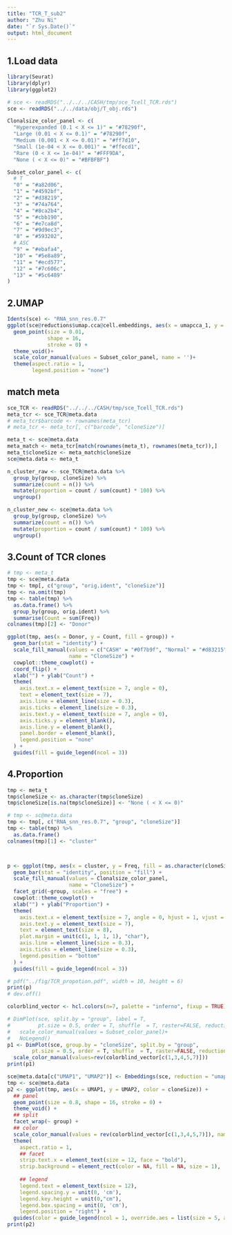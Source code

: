 ```yaml
---
title: "TCR_T_sub2"
author: "Zhu Ni"
date: "`r Sys.Date()`"
output: html_document
---
```


## 1.Load data
```r
library(Seurat)
library(dplyr)
library(ggplot2)

# sce <- readRDS("../../../CASH/tmp/sce_Tcell_TCR.rds")
sce <- readRDS("../../data/obj/T_obj.rds")

Clonalsize_color_panel <- c(
  "Hyperexpanded (0.1 < X <= 1)" = "#78290f",
  "Large (0.01 < X <= 0.1)" = "#78290f",
  "Medium (0.001 < X <= 0.01)" = "#ff7d10",
  "Small (1e-04 < X <= 0.001)" = "#ffecd1",
  "Rare (0 < X <= 1e-04)" = "#FFF9DA",
  "None ( < X <= 0)" = "#BFBFBF")

Subset_color_panel <- c(
  # T
  "0" = "#a82d06",
  "1" = "#4592bf",
  "2" = "#d38219",
  "3" = "#74a764",
  "4" = "#8ca2b4",
  "5" = "#cbb190",
  "6" = "#e7ca8d",
  "7" = "#9d9ec3",
  "8" = "#593202",
  # ASC
  "9" = "#ebafa4",
  "10" = "#5e8a89",
  "11" = "#ecd577",
  "12" = "#7c606c",
  "13" = "#5c6489"
)
```
## 2.UMAP
```r
Idents(sce) <- "RNA_snn_res.0.7"
ggplot(sce@reductions$umap.cca@cell.embeddings, aes(x = umapcca_1, y = umapcca_2, color = sce@active.ident)) +
  geom_point(size = 0.01,
             shape = 16,
             stroke = 0) +
  theme_void()+
  scale_color_manual(values = Subset_color_panel, name = '')+
  theme(aspect.ratio = 1,
        legend.position = "none")
```

## match meta
```r
sce_TCR <- readRDS("../../../CASH/tmp/sce_Tcell_TCR.rds")
meta_tcr <- sce_TCR@meta.data
# meta_tcr$barcode <- rownames(meta_tcr)
# meta_tcr <- meta_tcr[, c("barcode", "cloneSize")]

meta_t <- sce@meta.data
meta_match <- meta_tcr[match(rownames(meta_t), rownames(meta_tcr)),]
meta_t$cloneSize <- meta_match$cloneSize
sce@meta.data <- meta_t
```

```r
n_cluster_raw <- sce_TCR@meta.data %>%
  group_by(group, cloneSize) %>%
  summarize(count = n()) %>%
  mutate(proportion = count / sum(count) * 100) %>%
  ungroup()

n_cluster_new <- sce@meta.data %>%
  group_by(group, cloneSize) %>%
  summarize(count = n()) %>%
  mutate(proportion = count / sum(count) * 100) %>%
  ungroup()
```


## 3.Count of TCR clones
```r
# tmp <- meta_t
tmp <- sce@meta.data
tmp <- tmp[, c("group", "orig.ident", "cloneSize")]
tmp <- na.omit(tmp)
tmp <- table(tmp) %>% 
  as.data.frame() %>%
  group_by(group, orig.ident) %>%
  summarise(Count = sum(Freq))
colnames(tmp)[2] <- "Donor"

ggplot(tmp, aes(x = Donor, y = Count, fill = group)) +
  geom_bar(stat = "identity") +
  scale_fill_manual(values = c("CASH" = "#0f7b9f", "Normal" = "#d83215"),
                    name = "CloneSize") +
  cowplot::theme_cowplot() +
  coord_flip() +
  xlab("") + ylab("Count") +
  theme(
    axis.text.x = element_text(size = 7, angle = 0),
    text = element_text(size = 7),
    axis.line = element_line(size = 0.3),
    axis.ticks = element_line(size = 0.3),
    axis.text.y = element_text(size = 7, angle = 0),
    axis.ticks.y = element_blank(),
    axis.line.y = element_blank(),
    panel.border = element_blank(),
    legend.position = "none"
  ) + 
  guides(fill = guide_legend(ncol = 3))
```

## 4.Proportion
```r
tmp <- meta_t
tmp$cloneSize <- as.character(tmp$cloneSize)
tmp$cloneSize[is.na(tmp$cloneSize)] <- "None ( < X <= 0)"

# tmp <- sc@meta.data
tmp <- tmp[, c("RNA_snn_res.0.7", "group", "cloneSize")]
tmp <- table(tmp) %>% 
  as.data.frame() 
colnames(tmp)[1] <- "cluster" 



p <- ggplot(tmp, aes(x = cluster, y = Freq, fill = as.character(cloneSize))) +
  geom_bar(stat = "identity", position = "fill") +
  scale_fill_manual(values = Clonalsize_color_panel,
                    name = "CloneSize") +
  facet_grid(~group, scales = "free") +
  cowplot::theme_cowplot() +
  xlab("") + ylab("Proportion") +
  theme(
    axis.text.x = element_text(size = 7, angle = 0, hjust = 1, vjust = 0.5),
    axis.text.y = element_text(size = 7),
    text = element_text(size = 8),
    plot.margin = unit(c(1, 1, 1, 1), "char"),
    axis.line = element_line(size = 0.3),
    axis.ticks = element_line(size = 0.3),
    legend.position = "bottom"
  ) + 
  guides(fill = guide_legend(ncol = 3))

# pdf("../fig/TCR_propotion.pdf", width = 10, height = 6)
print(p)
# dev.off()
```



```r
colorblind_vector <- hcl.colors(n=7, palette = "inferno", fixup = TRUE)

# DimPlot(sce, split.by = "group", label = T,
#         pt.size = 0.5, order = T, shuffle  = T, raster=FALSE, reduction = "umap.cca") +
#   scale_color_manual(values = Subset_color_panel)+
#   NoLegend()
p1 <- DimPlot(sce, group.by = "cloneSize", split.by = "group",
        pt.size = 0.5, order = T, shuffle  = T, raster=FALSE, reduction = "umap.cca") +
  scale_color_manual(values=rev(colorblind_vector[c(1,3,4,5,7)]))
print(p1)

sce@meta.data[c("UMAP1", "UMAP2")] <- Embeddings(sce, reduction = "umap.cca")
tmp <- sce@meta.data
p2 <- ggplot(tmp, aes(x = UMAP1, y = UMAP2, color = cloneSize)) +
  ## panel
  geom_point(size = 0.8, shape = 16, stroke = 0) +
  theme_void() +
  ## split
  facet_wrap(~ group) +
  ## color
  scale_color_manual(values = rev(colorblind_vector[c(1,3,4,5,7)]), name = '') +
  theme(
    aspect.ratio = 1,
    ## facet
    strip.text.x = element_text(size = 12, face = "bold"),
    strip.background = element_rect(color = NA, fill = NA, size = 1),
    
    ## legend
    legend.text = element_text(size = 12),
    legend.spacing.y = unit(0, 'cm'),
    legend.key.height = unit(0,"cm"),
    legend.box.spacing = unit(0, 'cm'),
    legend.position = "right") +
  guides(color = guide_legend(ncol = 1, override.aes = list(size = 5, alpha = 1)))
print(p2)
```

